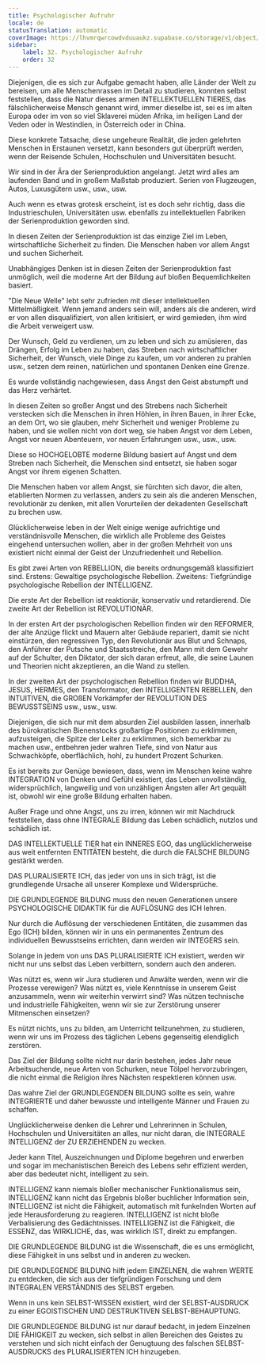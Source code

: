 ```yaml
---
title: Psychologischer Aufruhr
locale: de
statusTranslation: automatic
coverImage: https://lhvmrqwrcowdvduuaukz.supabase.co/storage/v1/object/public/strapi-uploads/small_cover-educacion-fundamental.webp-2d51a7828a2b1309555be27f7e2a61a0.webp
sidebar:
    label: 32. Psychologischer Aufruhr
    order: 32
---
```

Diejenigen, die es sich zur Aufgabe gemacht haben, alle Länder der Welt zu bereisen, um alle Menschenrassen im Detail zu studieren, konnten selbst feststellen, dass die Natur dieses armen INTELLEKTUELLEN TIERES, das fälschlicherweise Mensch genannt wird, immer dieselbe ist, sei es im alten Europa oder im von so viel Sklaverei müden Afrika, im heiligen Land der Veden oder in Westindien, in Österreich oder in China.

Diese konkrete Tatsache, diese ungeheure Realität, die jeden gelehrten Menschen in Erstaunen versetzt, kann besonders gut überprüft werden, wenn der Reisende Schulen, Hochschulen und Universitäten besucht.

Wir sind in der Ära der Serienproduktion angelangt. Jetzt wird alles am laufenden Band und in großem Maßstab produziert. Serien von Flugzeugen, Autos, Luxusgütern usw., usw., usw.

Auch wenn es etwas grotesk erscheint, ist es doch sehr richtig, dass die Industrieschulen, Universitäten usw. ebenfalls zu intellektuellen Fabriken der Serienproduktion geworden sind.

In diesen Zeiten der Serienproduktion ist das einzige Ziel im Leben, wirtschaftliche Sicherheit zu finden. Die Menschen haben vor allem Angst und suchen Sicherheit.

Unabhängiges Denken ist in diesen Zeiten der Serienproduktion fast unmöglich, weil die moderne Art der Bildung auf bloßen Bequemlichkeiten basiert.

"Die Neue Welle" lebt sehr zufrieden mit dieser intellektuellen Mittelmäßigkeit. Wenn jemand anders sein will, anders als die anderen, wird er von allen disqualifiziert, von allen kritisiert, er wird gemieden, ihm wird die Arbeit verweigert usw.

Der Wunsch, Geld zu verdienen, um zu leben und sich zu amüsieren, das Drängen, Erfolg im Leben zu haben, das Streben nach wirtschaftlicher Sicherheit, der Wunsch, viele Dinge zu kaufen, um vor anderen zu prahlen usw., setzen dem reinen, natürlichen und spontanen Denken eine Grenze.

Es wurde vollständig nachgewiesen, dass Angst den Geist abstumpft und das Herz verhärtet.

In diesen Zeiten so großer Angst und des Strebens nach Sicherheit verstecken sich die Menschen in ihren Höhlen, in ihren Bauen, in ihrer Ecke, an dem Ort, wo sie glauben, mehr Sicherheit und weniger Probleme zu haben, und sie wollen nicht von dort weg, sie haben Angst vor dem Leben, Angst vor neuen Abenteuern, vor neuen Erfahrungen usw., usw., usw.

Diese so HOCHGELOBTE moderne Bildung basiert auf Angst und dem Streben nach Sicherheit, die Menschen sind entsetzt, sie haben sogar Angst vor ihrem eigenen Schatten.

Die Menschen haben vor allem Angst, sie fürchten sich davor, die alten, etablierten Normen zu verlassen, anders zu sein als die anderen Menschen, revolutionär zu denken, mit allen Vorurteilen der dekadenten Gesellschaft zu brechen usw.

Glücklicherweise leben in der Welt einige wenige aufrichtige und verständnisvolle Menschen, die wirklich alle Probleme des Geistes eingehend untersuchen wollen, aber in der großen Mehrheit von uns existiert nicht einmal der Geist der Unzufriedenheit und Rebellion.

Es gibt zwei Arten von REBELLION, die bereits ordnungsgemäß klassifiziert sind. Erstens: Gewaltige psychologische Rebellion. Zweitens: Tiefgründige psychologische Rebellion der INTELLIGENZ.

Die erste Art der Rebellion ist reaktionär, konservativ und retardierend. Die zweite Art der Rebellion ist REVOLUTIONÄR.

In der ersten Art der psychologischen Rebellion finden wir den REFORMER, der alte Anzüge flickt und Mauern alter Gebäude repariert, damit sie nicht einstürzen, den regressiven Typ, den Revolutionär aus Blut und Schnaps, den Anführer der Putsche und Staatsstreiche, den Mann mit dem Gewehr auf der Schulter, den Diktator, der sich daran erfreut, alle, die seine Launen und Theorien nicht akzeptieren, an die Wand zu stellen.

In der zweiten Art der psychologischen Rebellion finden wir BUDDHA, JESUS, HERMES, den Transformator, den INTELLIGENTEN REBELLEN, den INTUITIVEN, die GROßEN Vorkämpfer der REVOLUTION DES BEWUSSTSEINS usw., usw., usw.

Diejenigen, die sich nur mit dem absurden Ziel ausbilden lassen, innerhalb des bürokratischen Bienenstocks großartige Positionen zu erklimmen, aufzusteigen, die Spitze der Leiter zu erklimmen, sich bemerkbar zu machen usw., entbehren jeder wahren Tiefe, sind von Natur aus Schwachköpfe, oberflächlich, hohl, zu hundert Prozent Schurken.

Es ist bereits zur Genüge bewiesen, dass, wenn im Menschen keine wahre INTEGRATION von Denken und Gefühl existiert, das Leben unvollständig, widersprüchlich, langweilig und von unzähligen Ängsten aller Art gequält ist, obwohl wir eine große Bildung erhalten haben.

Außer Frage und ohne Angst, uns zu irren, können wir mit Nachdruck feststellen, dass ohne INTEGRALE Bildung das Leben schädlich, nutzlos und schädlich ist.

DAS INTELLEKTUELLE TIER hat ein INNERES EGO, das unglücklicherweise aus weit entfernten ENTITÄTEN besteht, die durch die FALSCHE BILDUNG gestärkt werden.

DAS PLURALISIERTE ICH, das jeder von uns in sich trägt, ist die grundlegende Ursache all unserer Komplexe und Widersprüche.

DIE GRUNDLEGENDE BILDUNG muss den neuen Generationen unsere PSYCHOLOGISCHE DIDAKTIK für die AUFLÖSUNG des ICH lehren.

Nur durch die Auflösung der verschiedenen Entitäten, die zusammen das Ego (ICH) bilden, können wir in uns ein permanentes Zentrum des individuellen Bewusstseins errichten, dann werden wir INTEGERS sein.

Solange in jedem von uns DAS PLURALISIERTE ICH existiert, werden wir nicht nur uns selbst das Leben verbittern, sondern auch den anderen.

Was nützt es, wenn wir Jura studieren und Anwälte werden, wenn wir die Prozesse verewigen? Was nützt es, viele Kenntnisse in unserem Geist anzusammeln, wenn wir weiterhin verwirrt sind? Was nützen technische und industrielle Fähigkeiten, wenn wir sie zur Zerstörung unserer Mitmenschen einsetzen?

Es nützt nichts, uns zu bilden, am Unterricht teilzunehmen, zu studieren, wenn wir uns im Prozess des täglichen Lebens gegenseitig elendiglich zerstören.

Das Ziel der Bildung sollte nicht nur darin bestehen, jedes Jahr neue Arbeitsuchende, neue Arten von Schurken, neue Tölpel hervorzubringen, die nicht einmal die Religion ihres Nächsten respektieren können usw.

Das wahre Ziel der GRUNDLEGENDEN BILDUNG sollte es sein, wahre INTEGRIERTE und daher bewusste und intelligente Männer und Frauen zu schaffen.

Unglücklicherweise denken die Lehrer und Lehrerinnen in Schulen, Hochschulen und Universitäten an alles, nur nicht daran, die INTEGRALE INTELLIGENZ der ZU ERZIEHENDEN zu wecken.

Jeder kann Titel, Auszeichnungen und Diplome begehren und erwerben und sogar im mechanistischen Bereich des Lebens sehr effizient werden, aber das bedeutet nicht, intelligent zu sein.

INTELLIGENZ kann niemals bloßer mechanischer Funktionalismus sein, INTELLIGENZ kann nicht das Ergebnis bloßer buchlicher Information sein, INTELLIGENZ ist nicht die Fähigkeit, automatisch mit funkelnden Worten auf jede Herausforderung zu reagieren. INTELLIGENZ ist nicht bloße Verbalisierung des Gedächtnisses. INTELLIGENZ ist die Fähigkeit, die ESSENZ, das WIRKLICHE, das, was wirklich IST, direkt zu empfangen.

DIE GRUNDLEGENDE BILDUNG ist die Wissenschaft, die es uns ermöglicht, diese Fähigkeit in uns selbst und in anderen zu wecken.

DIE GRUNDLEGENDE BILDUNG hilft jedem EINZELNEN, die wahren WERTE zu entdecken, die sich aus der tiefgründigen Forschung und dem INTEGRALEN VERSTÄNDNIS des SELBST ergeben.

Wenn in uns kein SELBST-WISSEN existiert, wird der SELBST-AUSDRUCK zu einer EGOISTISCHEN UND DESTRUKTIVEN SELBST-BEHAUPTUNG.

DIE GRUNDLEGENDE BILDUNG ist nur darauf bedacht, in jedem Einzelnen DIE FÄHIGKEIT zu wecken, sich selbst in allen Bereichen des Geistes zu verstehen und sich nicht einfach der Genugtuung des falschen SELBST-AUSDRUCKS des PLURALISIERTEN ICH hinzugeben.

